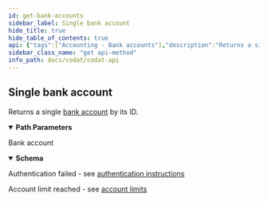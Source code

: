 ```yaml
---
id: get-bank-accounts
sidebar_label: Single bank account
hide_title: true
hide_table_of_contents: true
api: {"tags":["Accounting - Bank accounts"],"description":"Returns a single [bank account](https://docs.codat.io/docs/datamodel-accounting-bankaccounts) by its ID.","operationId":"GetBankAccounts","parameters":[{"name":"companyId","in":"path","required":true,"schema":{"type":"string","format":"uuid"}},{"name":"connectionId","in":"path","required":true,"schema":{"type":"string","format":"uuid"}},{"name":"accountId","in":"path","required":true,"schema":{"type":"string"}}],"responses":{"200":{"description":"Bank account","content":{"application/json":{"schema":{"type":"object","properties":{"id":{"type":"string","nullable":true},"accountName":{"type":"string","nullable":true},"nominalCode":{"type":"string","nullable":true},"sortCode":{"type":"string","nullable":true},"accountNumber":{"type":"string","nullable":true},"iBan":{"type":"string","nullable":true},"currency":{"type":"string","nullable":true},"balance":{"type":"number","format":"double","nullable":true},"availableBalance":{"type":"number","format":"double","nullable":true},"modifiedDate":{"type":"string","format":"date-time","nullable":true},"sourceModifiedDate":{"type":"string","format":"date-time","nullable":true},"overdraftLimit":{"type":"number","format":"double","nullable":true},"institution":{"type":"string","nullable":true}},"additionalProperties":false}}}},"401":{"description":"Authentication failed - see [authentication instructions](https://docs.codat.io/docs/authentication-1)"},"402":{"description":"Account limit reached - see [account limits](https://docs.codat.io/docs/environments-1)"}},"method":"get","path":"/companies/{companyId}/connections/{connectionId}/data/bankAccounts/{accountId}","servers":[{"url":"https://api.codat.io","description":"Codat API (Production)"}],"security":[{"AuthorizationHeader":[]}],"securitySchemes":{"AuthorizationHeader":{"type":"apiKey","description":"The word \"Basic\" followed by a space and your API Key, base64 encoded, which can be found [here](https://portal-integration.codat.io/#/profile)","name":"Authorization","in":"header"}},"info":{"title":"Codat API","description":"[What's changed in our Swagger](https://docs.codat.io/docs/new-swagger-ui)","version":"v1"},"postman":{"name":"Single bank account","description":{"content":"Returns a single [bank account](https://docs.codat.io/docs/datamodel-accounting-bankaccounts) by its ID.","type":"text/plain"},"url":{"path":["companies",":companyId","connections",":connectionId","data","bankAccounts",":accountId"],"host":["{{baseUrl}}"],"query":[],"variable":[{"disabled":false,"description":{"content":"(Required) ","type":"text/plain"},"type":"any","value":"","key":"companyId"},{"disabled":false,"description":{"content":"(Required) ","type":"text/plain"},"type":"any","value":"","key":"connectionId"},{"disabled":false,"description":{"content":"(Required) ","type":"text/plain"},"type":"any","value":"","key":"accountId"}]},"header":[{"key":"Accept","value":"application/json"}],"method":"GET"}}
sidebar_class_name: "get api-method"
info_path: docs/codat/codat-api
---
```



## Single bank account



Returns a single [bank account](https://docs.codat.io/docs/datamodel-accounting-bankaccounts) by its ID.

<details style={{"marginBottom":"1rem"}} data-collapsed={false} open={true}><summary style={{}}><strong>Path Parameters</strong></summary><div><ul><ParamsItem className={"paramsItem"} param={{"name":"companyId","in":"path","required":true,"schema":{"type":"string","format":"uuid"}}}></ParamsItem><ParamsItem className={"paramsItem"} param={{"name":"connectionId","in":"path","required":true,"schema":{"type":"string","format":"uuid"}}}></ParamsItem><ParamsItem className={"paramsItem"} param={{"name":"accountId","in":"path","required":true,"schema":{"type":"string"}}}></ParamsItem></ul></div></details><div><ApiTabs><TabItem label={"200"} value={"200"}><div>

Bank account

</div><div><details style={{}} data-collapsed={false} open={true}><summary style={{"textAlign":"left"}}><strong>Schema</strong></summary><div style={{"textAlign":"left","marginLeft":"1rem"}}></div><ul style={{"marginLeft":"1rem"}}><SchemaItem collapsible={false} name={"id"} required={false} schemaDescription={undefined} schemaName={"string"} qualifierMessage={undefined}></SchemaItem><SchemaItem collapsible={false} name={"accountName"} required={false} schemaDescription={undefined} schemaName={"string"} qualifierMessage={undefined}></SchemaItem><SchemaItem collapsible={false} name={"nominalCode"} required={false} schemaDescription={undefined} schemaName={"string"} qualifierMessage={undefined}></SchemaItem><SchemaItem collapsible={false} name={"sortCode"} required={false} schemaDescription={undefined} schemaName={"string"} qualifierMessage={undefined}></SchemaItem><SchemaItem collapsible={false} name={"accountNumber"} required={false} schemaDescription={undefined} schemaName={"string"} qualifierMessage={undefined}></SchemaItem><SchemaItem collapsible={false} name={"iBan"} required={false} schemaDescription={undefined} schemaName={"string"} qualifierMessage={undefined}></SchemaItem><SchemaItem collapsible={false} name={"currency"} required={false} schemaDescription={undefined} schemaName={"string"} qualifierMessage={undefined}></SchemaItem><SchemaItem collapsible={false} name={"balance"} required={false} schemaDescription={undefined} schemaName={"double"} qualifierMessage={undefined}></SchemaItem><SchemaItem collapsible={false} name={"availableBalance"} required={false} schemaDescription={undefined} schemaName={"double"} qualifierMessage={undefined}></SchemaItem><SchemaItem collapsible={false} name={"modifiedDate"} required={false} schemaDescription={undefined} schemaName={"date-time"} qualifierMessage={undefined}></SchemaItem><SchemaItem collapsible={false} name={"sourceModifiedDate"} required={false} schemaDescription={undefined} schemaName={"date-time"} qualifierMessage={undefined}></SchemaItem><SchemaItem collapsible={false} name={"overdraftLimit"} required={false} schemaDescription={undefined} schemaName={"double"} qualifierMessage={undefined}></SchemaItem><SchemaItem collapsible={false} name={"institution"} required={false} schemaDescription={undefined} schemaName={"string"} qualifierMessage={undefined}></SchemaItem></ul></details></div></TabItem><TabItem label={"401"} value={"401"}><div>

Authentication failed - see [authentication instructions](https://docs.codat.io/docs/authentication-1)

</div><div></div></TabItem><TabItem label={"402"} value={"402"}><div>

Account limit reached - see [account limits](https://docs.codat.io/docs/environments-1)

</div><div></div></TabItem></ApiTabs></div>
      